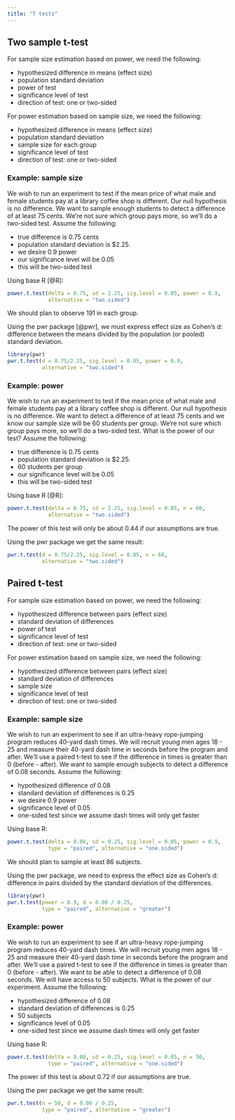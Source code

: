 ```yaml
---
title: "T tests"
---
```


## Two sample t-test

For sample size estimation based on power, we need the following:

- hypothesized difference in means (effect size)
- population standard deviation
- power of test 
- significance level of test
- direction of test: one or two-sided

For power estimation based on sample size, we need the following:

- hypothesized difference in means (effect size)
- population standard deviation
- sample size for each group
- significance level of test
- direction of test: one or two-sided


### Example: sample size

We wish to run an experiment to test if the mean price of what male and female students pay at a library coffee shop is different. Our null hypothesis is no difference. We want to sample enough students to detect a difference of at least 75 cents. We're not sure which group pays more, so we'll do a two-sided test. Assume the following: 

- true difference is 0.75 cents
- population standard deviation is $2.25.
- we desire 0.9 power
- our significance level will be 0.05
- this will be two-sided test

Using base R [@R]:

```r
power.t.test(delta = 0.75, sd = 2.25, sig.level = 0.05, power = 0.9,
             alternative = "two.sided")
```

We should plan to observe 191 in each group.

Using the pwr package [@pwr], we must express effect size as Cohen's d: difference between the means divided by the population (or pooled) standard deviation.

```r
library(pwr)
pwr.t.test(d = 0.75/2.25, sig.level = 0.05, power = 0.9, 
           alternative = "two.sided")
```

### Example: power

We wish to run an experiment to test if the mean price of what male and female students pay at a library coffee shop is different. Our null hypothesis is no difference. We want to detect a difference of at least 75 cents and we know our sample size will be 60 students per group. We're not sure which group pays more, so we'll do a two-sided test. What is the power of our test? Assume the following: 

- true difference is 0.75 cents
- population standard deviation is $2.25.
- 60 students per group
- our significance level will be 0.05
- this will be two-sided test

Using base R [@R]:

```r
power.t.test(delta = 0.75, sd = 2.25, sig.level = 0.05, n = 60,
             alternative = "two.sided")
```

The power of this test will only be about 0.44 if our assumptions are true.

Using the pwr package we get the same result:

```r
pwr.t.test(d = 0.75/2.25, sig.level = 0.05, n = 60, 
           alternative = "two.sided")
```


## Paired t-test

For sample size estimation based on power, we need the following:

- hypothesized difference between pairs (effect size)
- standard deviation of differences
- power of test 
- significance level of test
- direction of test: one or two-sided

For power estimation based on sample size, we need the following:

- hypothesized difference between pairs (effect size)
- standard deviation of differences
- sample size
- significance level of test
- direction of test: one or two-sided


### Example: sample size

We wish to run an experiment to see if an ultra-heavy rope-jumping program reduces 40-yard dash times. We will recruit young men ages 18 - 25 and measure their 40-yard dash time in seconds before the program and after. We'll use a paired t-test to see if the difference in times is greater than 0 (before - after). We want to sample enough subjects to detect a difference of 0.08 seconds. Assume the following:

- hypothesized difference of 0.08
- standard deviation of differences is 0.25
- we desire 0.9 power
- significance level of 0.05
- one-sided test since we assume dash times will only get faster

Using base R:

```r
power.t.test(delta = 0.08, sd = 0.25, sig.level = 0.05, power = 0.9, 
             type = "paired", alternative = "one.sided")
```

We should plan to sample at least 86 subjects.

Using the pwr package, we need to express the effect size as Cohen's d: difference in pairs divided by the standard deviation of the differences.

```r
library(pwr)
pwr.t.test(power = 0.9, d = 0.08 / 0.25,
           type = "paired", alternative = "greater")
```

### Example: power

We wish to run an experiment to see if an ultra-heavy rope-jumping program reduces 40-yard dash times. We will recruit young men ages 18 - 25 and measure their 40-yard dash time in seconds before the program and after. We'll use a paired t-test to see if the difference in times is greater than 0 (before - after). We want to be able to detect a difference of 0.08 seconds. We will have access to 50 subjects. What is the power of our experiment. Assume the following:

- hypothesized difference of 0.08
- standard deviation of differences is 0.25
- 50 subjects
- significance level of 0.05
- one-sided test since we assume dash times will only get faster

Using base R:

```r
power.t.test(delta = 0.08, sd = 0.25, sig.level = 0.05, n = 50, 
             type = "paired", alternative = "one.sided")
```

The power of this test is about 0.72 if our assumptions are true.

Using the pwr package we get the same result:

```r
pwr.t.test(n = 50, d = 0.08 / 0.25,
           type = "paired", alternative = "greater")
```

